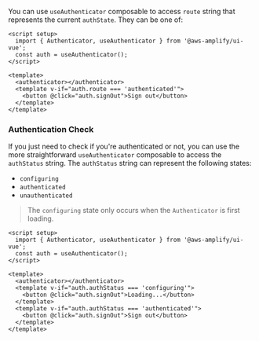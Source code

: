 
You can use `useAuthenticator` composable to access `route` string that represents the current `authState`. They can be one of:

<RoutesList />

```html{1,5-7}
<script setup>
  import { Authenticator, useAuthenticator } from '@aws-amplify/ui-vue';
  const auth = useAuthenticator();
</script>

<template>
  <authenticator></authenticator>
  <template v-if="auth.route === 'authenticated'">
    <button @click="auth.signOut">Sign out</button>
  </template>
</template>
```

### Authentication Check

If you just need to check if you're authenticated or not, you can use the more straightforward `useAuthenticator` composable to access the `authStatus` string. The `authStatus` string can represent the following states:

- `configuring`
- `authenticated`
- `unauthenticated`

> The `configuring` state only occurs when the `Authenticator` is first loading.

```html{1,5-7}
<script setup>
  import { Authenticator, useAuthenticator } from '@aws-amplify/ui-vue';
  const auth = useAuthenticator();
</script>

<template>
  <authenticator></authenticator>
  <template v-if="auth.authStatus === 'configuring'">
    <button @click="auth.signOut">Loading...</button>
  </template>
  <template v-if="auth.authStatus === 'authenticated'">
    <button @click="auth.signOut">Sign out</button>
  </template>
</template>
```
